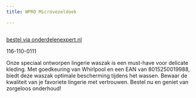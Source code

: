 ```yaml
---
title: WPRO Microvezeldoek

---
```



<Image src={imageProduct} width={imageProduct.width} alt="" />

[bestel via onderdelenexpert.nl](https://www.onderdelenexpert.nl/wpro-microvezel-doek-32x36cm-484000000089)

116-110-0111

Onze speciaal ontworpen lingerie waszak is een must-have voor delicate kleding. Met goedkeuring van Whirlpool en een EAN van 8015250019988, biedt deze waszak optimale bescherming tijdens het wassen. Bewaar de kwaliteit van je favoriete lingerie met vertrouwen. Bestel nu en geniet van zorgeloos onderhoud!
